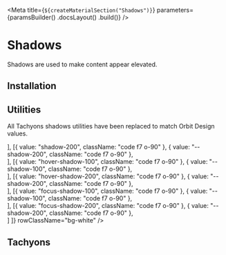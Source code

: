 
<Meta
    title={`${createMaterialSection("Shadows")}`}
    parameters={paramsBuilder()
        .docsLayout(<MaterialsLayout sourcePath="/packages/tachyons/src" />)
        .build()}
/>

# Shadows

Shadows are used to make content appear elevated.

## Installation

<Installation />

## Utilities

All Tachyons shadows utilities have been replaced to match Orbit Design values.

<Table
    columns={[
        { title: "Class", headerStyle: { width: "200px" } },
        { title: "Variable", headerStyle: { width: "225px" } },
        { title: "", headerStyle: { width: "400px" } }
    ]}
    rows={[
        [{ value: "shadow-100", className: "code f7 o-90" }, { value: "--shadow-100", className: "code f7 o-90" }, <div className="shadow-100 h9 ma3"></div>],
        [{ value: "shadow-200", className: "code f7 o-90" }, { value: "--shadow-200", className: "code f7 o-90" }, <div className="shadow-200 h9 ma3"></div>],
        [{ value: "hover-shadow-100", className: "code f7 o-90" }, { value: "--shadow-100", className: "code f7 o-90" }, <div className="hover-shadow-100 ba b--cloud-100 h9 ma3"></div>],
        [{ value: "hover-shadow-200", className: "code f7 o-90" }, { value: "--shadow-200", className: "code f7 o-90" }, <div className="hover-shadow-200 ba b--cloud-100 h9 ma3"></div>],
        [{ value: "focus-shadow-100", className: "code f7 o-90" }, { value: "--shadow-100", className: "code f7 o-90" }, <div className="focus-shadow-100 ba b--cloud-100 h9 ma3"></div>],
        [{ value: "focus-shadow-200", className: "code f7 o-90" }, { value: "--shadow-200", className: "code f7 o-90" }, <div className="focus-shadow-200 ba b--cloud-100 h9 ma3"></div>]
    ]}
    rowClassName="bg-white"
/>

## Tachyons

<TachyonsFile relativeFilePath="/shadows.css" />
